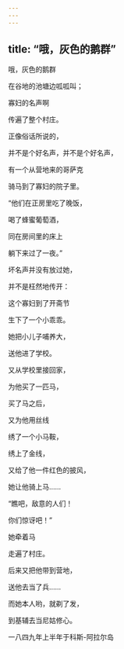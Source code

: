 ```yaml
---
---
---
```

title: “哦，灰色的鹅群”
---




哦，灰色的鹅群

在谷地的池塘边呱呱叫；

寡妇的名声啊

传遍了整个村庄。

正像俗话所说的，

并不是个好名声，并不是个好名声，

有一个从营地来的哥萨克

骑马到了寡妇的院子里。

“他们在正房里吃了晚饭，

喝了蜂蜜葡萄酒，

同在房间里的床上

躺下来过了一夜。”

坏名声并没有放过她，

并不是枉然地传开：

这个寡妇到了开斋节

生下了一个小乖乖。

她把小儿子哺养大，

送他进了学校。

又从学校里接回家，

为他买了一匹马，

买了马之后，

又为他用丝线

绣了一个小马鞍，

绣上了金线，

又给了他一件红色的披风，

她让他骑上马……

“瞧吧，敌意的人们！

你们惊讶吧！”

她牵着马

走遍了村庄。

后来又把他带到营地，

送他去当了兵……

而她本人哟，就剃了发，

到基辅去当尼姑修心。

一八四九年上半年于科斯-阿拉尔岛